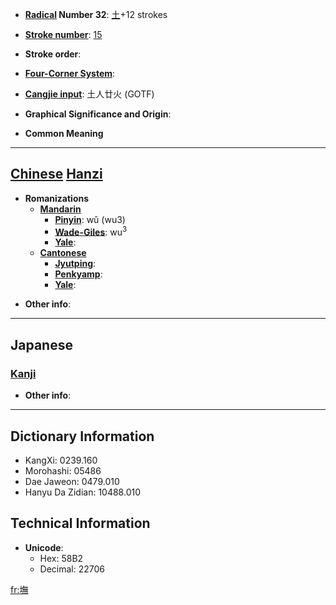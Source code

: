 * '''[[Wiktionary:Chinese radical index| Radical]] Number 32''': [[Wiktionary:Chinese radical index 土|土]]+12 strokes

* '''[[Wiktionary:Chinese total strokes index|Stroke number]]''': [[Wiktionary:Chinese total strokes index 15|15]]

* '''Stroke order''': 

* '''[[Wiktionary:Chinese four corner index|Four-Corner System]]''': 

* '''[[Wiktionary:Chinese Cangjie index|Cangjie input]]''': 土人廿火 (GOTF)

* '''Graphical Significance and Origin''': 

* '''Common Meaning'''

----

== [[Chinese]] [[Hanzi]] ==

* '''Romanizations'''
** '''[[Mandarin]]'''
*** '''[[Pinyin]]''': wǔ (wu3)
*** '''[[Wade-Giles]]''': wu<sup>3</sup>
*** '''[[Yale]]''': 
** '''[[Cantonese]]'''
*** '''[[Jyutping]]''':
*** '''[[Penkyamp]]''': 
*** '''[[Yale]]''': 

* '''Other info''': 

----

==Japanese==
===[[Kanji]]===
{{kanji|on readings=[[ぼ]] (bo), [[も]] (mo), [[ぶ]] (bu), [[む]] (mu)
|kun readings=
}}

* '''Other info''':  

----

== Dictionary Information ==

* KangXi: 0239.160
* Morohashi: 05486
* Dae Jaweon: 0479.010
* Hanyu Da Zidian: 10488.010

== Technical Information ==

* '''Unicode''':
** Hex: 58B2
** Decimal: 22706

[[fr:墲]]